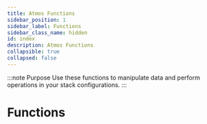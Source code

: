 ```yaml
---
title: Atmos Functions
sidebar_position: 1
sidebar_label: Functions
sidebar_class_name: hidden
id: index
description: Atmos Functions
collapsible: true
collapsed: false
---
```


:::note Purpose
Use these functions to manipulate data and perform operations in your stack configurations.
:::

# Functions

<DocCardList/>
